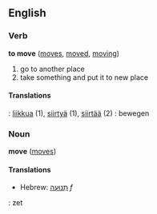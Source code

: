 ==English==
===Verb===
'''to move''' ([[moves]], [[moved]], [[moving]])

#go to another place
#take something and put it to new place

====Translations====
{{fi}}: [[liikkua]] (1), [[siirtyä]] (1), [[siirtää]] (2)
{{nl}}: bewegen

===Noun===
'''move''' ([[moves]])

====Translations====
*Hebrew: [[תנועה|תְּנוּעָה]] ''f''
{{nl}}: zet